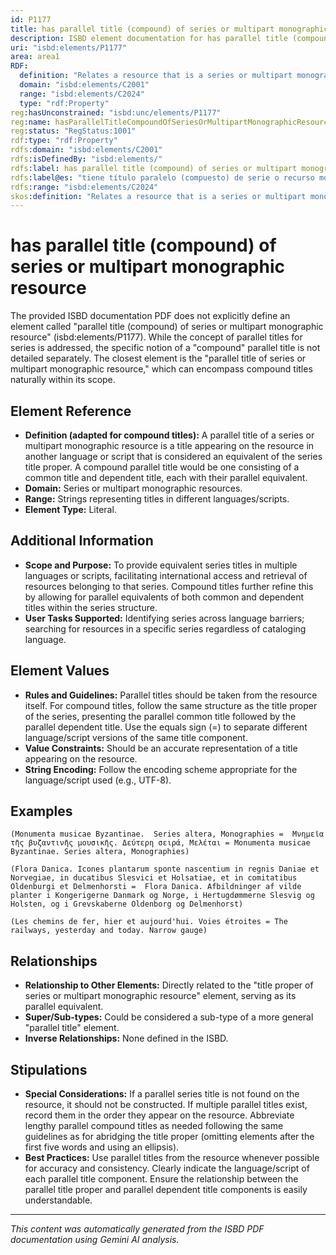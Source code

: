 ```yaml
---
id: P1177
title: has parallel title (compound) of series or multipart monographic resource
description: ISBD element documentation for has parallel title (compound) of series or multipart monographic resource
uri: "isbd:elements/P1177"
area: area1
RDF:
  definition: "Relates a resource that is a series or multipart monograph to a title consisting of a common title and a dependent title, with or without a dependent title designation, in another language or script than the title proper and presented as an equivalent of the title proper on the prescribed source or sources of information."
  domain: "isbd:elements/C2001"
  range: "isbd:elements/C2024"
  type: "rdf:Property"
reg:hasUnconstrained: "isbd:unc/elements/P1177"
reg:name: hasParallelTitleCompoundOfSeriesOrMultipartMonographicResource
reg:status: "RegStatus:1001"
rdf:type: "rdf:Property"
rdfs:domain: "isbd:elements/C2001"
rdfs:isDefinedBy: "isbd:elements/"
rdfs:label: has parallel title (compound) of series or multipart monographic resource
rdfs:label@es: "tiene título paralelo (compuesto) de serie o recurso monográfico multiparte"
rdfs:range: "isbd:elements/C2024"
skos:definition: "Relates a resource that is a series or multipart monograph to a title consisting of a common title and a dependent title, with or without a dependent title designation, in another language or script than the title proper and presented as an equivalent of the title proper on the prescribed source or sources of information."
---
```

# has parallel title (compound) of series or multipart monographic resource

The provided ISBD documentation PDF does not explicitly define an element called "parallel title (compound) of series or multipart monographic resource" (isbd:elements/P1177).  While the concept of parallel titles for series is addressed, the specific notion of a "compound" parallel title is not detailed separately. The closest element is the "parallel title of series or multipart monographic resource," which can encompass compound titles naturally within its scope.


## Element Reference

- **Definition (adapted for compound titles):** A parallel title of a series or multipart monographic resource is a title appearing on the resource in another language or script that is considered an equivalent of the series title proper. A compound parallel title would be one consisting of a common title and dependent title, each with their parallel equivalent.
- **Domain:** Series or multipart monographic resources.
- **Range:** Strings representing titles in different languages/scripts.
- **Element Type:** Literal.


## Additional Information
- **Scope and Purpose:** To provide equivalent series titles in multiple languages or scripts, facilitating international access and retrieval of resources belonging to that series.  Compound titles further refine this by allowing for parallel equivalents of both common and dependent titles within the series structure.
- **User Tasks Supported:** Identifying series across language barriers; searching for resources in a specific series regardless of cataloging language.



## Element Values
- **Rules and Guidelines:** Parallel titles should be taken from the resource itself.  For compound titles, follow the same structure as the title proper of the series, presenting the parallel common title followed by the parallel dependent title. Use the equals sign (=) to separate different language/script versions of the same title component.
- **Value Constraints:** Should be an accurate representation of a title appearing on the resource.
- **String Encoding:**  Follow the encoding scheme appropriate for the language/script used (e.g., UTF-8).



## Examples

```
(Monumenta musicae Byzantinae.  Series altera, Monographies =  Μνημεῖα τῆς βυζαντινῆς μουσικῆς. Δεύτερη σειρά, Μελέται = Monumenta musicae Byzantinae. Series altera, Monographies)
```

```
(Flora Danica. Icones plantarum sponte nascentium in regnis Daniae et Norvegiae, in ducatibus Slesvici et Holsatiae, et in comitatibus Oldenburgi et Delmenhorsti =  Flora Danica. Afbildninger af vilde planter i Kongerigerne Danmark og Norge, i Hertugdømmerne Slesvig og Holsten, og i Grevskaberne Oldenborg og Delmenhorst)
```

```
(Les chemins de fer, hier et aujourd'hui. Voies étroites = The railways, yesterday and today. Narrow gauge)
```


## Relationships
- **Relationship to Other Elements:**  Directly related to the "title proper of series or multipart monographic resource" element, serving as its parallel equivalent.
- **Super/Sub-types:**  Could be considered a sub-type of a more general "parallel title" element.
- **Inverse Relationships:** None defined in the ISBD.


## Stipulations
- **Special Considerations:** If a parallel series title is not found on the resource, it should not be constructed. If multiple parallel titles exist, record them in the order they appear on the resource. Abbreviate lengthy parallel compound titles as needed following the same guidelines as for abridging the title proper (omitting elements after the first five words and using an ellipsis).
- **Best Practices:** Use parallel titles from the resource whenever possible for accuracy and consistency. Clearly indicate the language/script of each parallel title component. Ensure the relationship between the parallel title proper and parallel dependent title components is easily understandable.


---

*This content was automatically generated from the ISBD PDF documentation using Gemini AI analysis.*
